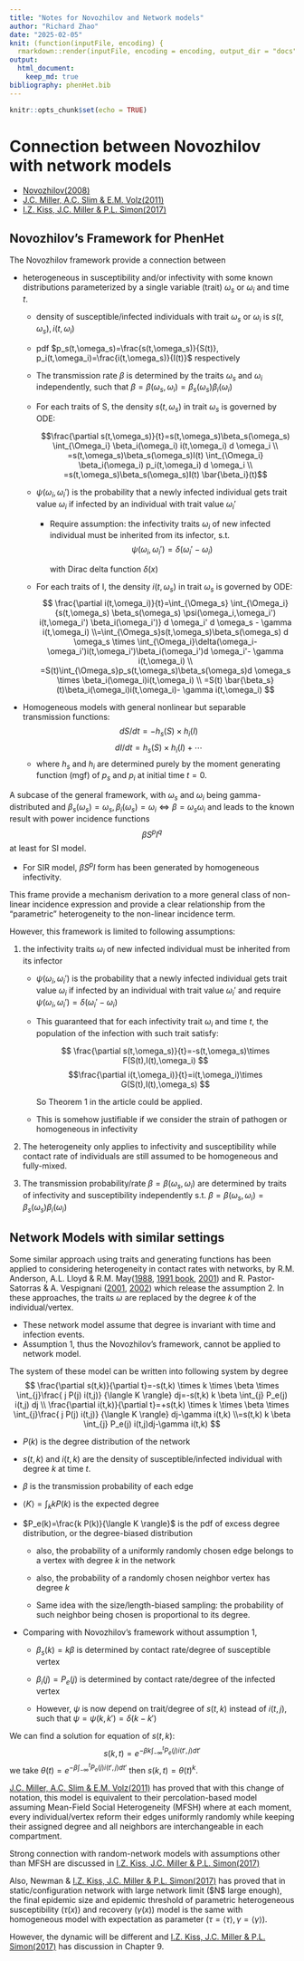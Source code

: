 ```yaml
---
title: "Notes for Novozhilov and Network models"
author: "Richard Zhao"
date: "2025-02-05"
knit: (function(inputFile, encoding) {
  rmarkdown::render(inputFile, encoding = encoding, output_dir = "docs") })
output:
  html_document:
    keep_md: true
bibliography: phenHet.bib
---
```


```r
knitr::opts_chunk$set(echo = TRUE)
```

# Connection between Novozhilov with network models

-   [Novozhilov(2008)](./refs/Novozhilov2008.pdf)
-   [J.C. Miller, A.C. Slim & E.M. Volz(2011)](./refs/MillerSlimVolz2011.pdf)
-   [I.Z. Kiss, J.C. Miller & P.L. Simon(2017)](./refs/KissMIllerSimon2017Book.pdf)

## Novozhilov's Framework for PhenHet

The Novozhilov framework provide a connection between

-   heterogeneous in susceptibility and/or infectivity with some known distributions parameterized by a single variable (trait) $\omega_s$ or $\omega_i$ and time $t$.
    -   density of susceptible/infected individuals with trait $\omega_s$ or $\omega_i$ is $s(t,\omega_s), i(t, \omega_i)$

    -   pdf $p_s(t,\omega_s)=\frac{s(t,\omega_s)}{S(t)}, p_i(t,\omega_i)=\frac{i(t,\omega_s)}{I(t)}$ respectively

    -   The transmission rate $\beta$ is determined by the traits $\omega_s$ and $\omega_i$ independently, such that $\beta=\beta(\omega_s,\omega_i)=\beta_s(\omega_s) \beta_i(\omega_i)$

    -   For each traits of S, the density $s(t,\omega_s)$ in trait $\omega_s$ is governed by ODE:

        $$\frac{\partial s(t,\omega_s)}{t}=s(t,\omega_s)\beta_s(\omega_s) \int_{\Omega_i} \beta_i(\omega_i) i(t,\omega_i) d \omega_i
        \\
        =s(t,\omega_s)\beta_s(\omega_s)I(t) \int_{\Omega_i} \beta_i(\omega_i) p_i(t,\omega_i) d \omega_i
        \\
        =s(t,\omega_s)\beta_s(\omega_s)I(t) \bar{\beta_i}(t)$$

    -   $\psi(\omega_i,\omega_i')$ is the probability that a newly infected individual gets trait value $\omega_i$ if infected by an individual with trait value $\omega_i'$

        -   Require assumption: the infectivity traits $\omega_i$ of new infected individual must be inherited from its infector, s.t. $$\psi(\omega_i,\omega_i')=\delta(\omega_i'-\omega_i)$$

            with Dirac delta function $\delta(x)$

    -   For each traits of I, the density $i(t,\omega_s)$ in trait $\omega_s$ is governed by ODE:$$
        \frac{\partial i(t,\omega_i)}{t}=\int_{\Omega_s} \int_{\Omega_i} {s(t,\omega_s) \beta_s(\omega_s) \psi(\omega_i,\omega_i') i(t,\omega_i') \beta_i(\omega_i')} d \omega_i' d \omega_s - \gamma i(t,\omega_i)
        \\=\int_{\Omega_s}s(t,\omega_s)\beta_s(\omega_s) d \omega_s \times \int_{\Omega_i}\delta(\omega_i-\omega_i')i(t,\omega_i')\beta_i(\omega_i')d \omega_i'- \gamma i(t,\omega_i)
        \\
        =S(t)\int_{\Omega_s}p_s(t,\omega_s)\beta_s(\omega_s)d \omega_s \times \beta_i(\omega_i)i(t,\omega_i)
        \\
        =S(t) \bar{\beta_s}(t)\beta_i(\omega_i)i(t,\omega_i)- \gamma i(t,\omega_i)
        $$
-   Homogeneous models with general nonlinear but separable transmission functions: $$dS/dt=-h_s(S)\times h_i(I)$$$$dI/dt=h_s(S)\times h_i(I)+\cdots$$
    -   where $h_s$ and $h_i$ are determined purely by the moment generating function (mgf) of $p_s$ and $p_i$ at initial time $t=0$.

A subcase of the general framework, with $\omega_s$ and $\omega_i$ being gamma-distributed and $\beta_s(\omega_s)=\omega_s, \beta_i(\omega_s)=\omega_i \Leftrightarrow \beta=\omega_s\omega_i$ and leads to the known result with power incidence functions $$
\beta S^p I^q
$$at least for SI model.

-   For SIR model, $\beta S^p I$ form has been generated by homogeneous infectivity.

This frame provide a mechanism derivation to a more general class of non-linear incidence expression and provide a clear relationship from the "parametric" heterogeneity to the non-linear incidence term.

However, this framework is limited to following assumptions:

1.  the infectivity traits $\omega_i$ of new infected individual must be inherited from its infector

    -   $\psi(\omega_i,\omega_i')$ is the probability that a newly infected individual gets trait value $\omega_i$ if infected by an individual with trait value $\omega_i'$ and require $\psi(\omega_i,\omega_i')=\delta(\omega_i'-\omega_i)$

    -   This guaranteed that for each infectivity trait $\omega_i$ and time $t$, the population of the infection with such trait satisfy:

        $$
        \frac{\partial s(t,\omega_s)}{t}=-s(t,\omega_s)\times F(S(t),I(t),\omega_i)
        $$$$\frac{\partial i(t,\omega_i)}{t}=i(t,\omega_i)\times G(S(t),I(t),\omega_s)
        $$

        So Theorem 1 in the article could be applied.

    -   This is somehow justifiable if we consider the strain of pathogen or homogeneous in infectivity

2.  The heterogeneity only applies to infectivity and susceptibility while contact rate of individuals are still assumed to be homogeneous and fully-mixed.

3.  The transmission probability/rate $\beta=\beta(\omega_s,\omega_i)$ are determined by traits of infectivity and susceptibility independently s.t. $\beta=\beta(\omega_s,\omega_i)=\beta_s(\omega_s) \beta_i(\omega_i)$

## Network Models with similar settings

Some similar approach using traits and generating functions has been applied to considering heterogeneity in contact rates with networks, by R.M. Anderson, A.L. Lloyd & R.M. May([1988](https://doi.org/10.1098/rstb.1988.0108), [1991 book](https://mcmaster.primo.exlibrisgroup.com/discovery/fulldisplay?docid=alma991008325239707371&context=L&vid=01OCUL_MU:OMNI&lang=en&search_scope=OCULDiscoveryNetwork&adaptor=Local%20Search%20Engine&tab=OCULDiscoveryNetwork&query=any,contains,Infectious%20Diseases%20of%20Humans&mode=basic), [2001](https://doi.org/10.1103/PhysRevE.64.066112)) and R. Pastor-Satorras & A. Vespignani ([2001](https://doi.org/10.1103/PhysRevLett.86.3200), [2002](https://doi.org/10.1140/epjb/e20020122)) which release the assumption 2. In these approaches, the traits $\omega$ are replaced by the degree $k$ of the individual/vertex.

-   These network model assume that degree is invariant with time and infection events.
-   Assumption 1, thus the Novozhilov's framework, cannot be applied to network model.

The system of these model can be written into following system by degree $$
\frac{\partial s(t,k)}{\partial t}=-s(t,k) \times k \times \beta \times  \int_{j}\frac{ j P(j) i(t,j)} {\langle K \rangle} dj=-s(t,k) k \beta \int_{j} P_e(j) i(t,j) dj
\\
\frac{\partial i(t,k)}{\partial t}=+s(t,k) \times k \times \beta \times  \int_{j}\frac{ j P(j) i(t,j)} {\langle K \rangle} dj-\gamma i(t,k)
\\=s(t,k) k \beta \int_{j} P_e(j) i(t,j)dj-\gamma i(t,k)
$$

-   $P(k)$ is the degree distribution of the network

-   $s(t,k)$ and $i(t,k)$ are the density of susceptible/infected individual with degree $k$ at time $t$.

-   $\beta$ is the transmission probability of each edge

-   $\langle K \rangle=\int_{k} k P(k)$ is the expected degree

-   $P_e(k)=\frac{k P(k)}{\langle K \rangle}$ is the pdf of excess degree distribution, or the degree-biased distribution

    -   also, the probability of a uniformly randomly chosen edge belongs to a vertex with degree $k$ in the network

    -   also, the probability of a randomly chosen neighbor vertex has degree $k$

    -   Same idea with the size/length-biased sampling: the probability of such neighbor being chosen is proportional to its degree.

-   Comparing with Novozhilov's framework without assumption 1,

    -   $\beta_s(k)=k \beta$ is determined by contact rate/degree of susceptible vertex

    -   $\beta_i(j)=P_e(j)$ is determined by contact rate/degree of the infected vertex

    -   However, $\psi$ is now depend on trait/degree of $s(t,k)$ instead of $i(t,j)$, such that $\psi=\psi(k,k')=\delta(k-k')$

We can find a solution for equation of $s(t,k)$: $$
s(k,t)=e^{-\beta k \int_{-\infty}^{t}P_e(j)i(t',j)dt'}
$$we take $\theta(t)=e^{-\beta \int_{-\infty}^t P_e(j)i(t',j)dt'}$ then $s(k,t)=\theta(t)^k$.

[J.C. Miller, A.C. Slim & E.M. Volz(2011)](./refs/MillerSlimVolz2011.pdf) has proved that with this change of notation, this model is equivalent to their percolation-based model assuming Mean-Field Social Heterogeneity (MFSH) where at each moment, every individual/vertex reform their edges uniformly randomly while keeping their assigned degree and all neighbors are interchangeable in each compartment.

Strong connection with random-network models with assumptions other than MFSH are discussed in [I.Z. Kiss, J.C. Miller & P.L. Simon(2017)](./refs/KissMIllerSimon2017Book.pdf)

Also, Newman & [I.Z. Kiss, J.C. Miller & P.L. Simon(2017)](./refs/KissMIllerSimon2017Book.pdf) has proved that in static/configuration network with large network limit (\$N\$ large enough), the final epidemic size and epidemic threshold of parametric heterogeneous susceptibility ($\tau(x)$) and recovery ($\gamma(x)$) model is the same with homogeneous model with expectation as parameter ($\tau=\langle \tau \rangle, \gamma=\langle \gamma \rangle$).

However, the dynamic will be different and [I.Z. Kiss, J.C. Miller & P.L. Simon(2017)](./refs/KissMIllerSimon2017Book.pdf) has discussion in Chapter 9.
